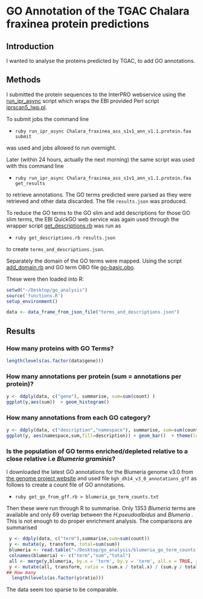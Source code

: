 GO Annotation of the TGAC Chalara fraxinea protein predictions
==============================================================

## Introduction

I wanted to analyse the proteins predicted by TGAC, to add GO annotations.

## Methods

I submitted the protein sequences to the InterPRO webservice using the [run_ipr_async](run_ipr_async) script which wraps the EBI provided Perl script [iprscan5_lwp.pl](iprscan5_lwp.pl).

To submit jobs the command line 

* `ruby run_ipr_async Chalara_fraxinea_ass_s1v1_ann_v1.1.protein.faa submit` 

was used and jobs allowed to run overnight. 

Later (within 24 hours, actually the next morning) the same script was used with this command line 

* `ruby run_ipr_async Chalara_fraxinea_ass_s1v1_ann_v1.1.protein.faa get_results` 

to retrieve annotations. The GO terms predicted were parsed as they were retrieved and other data discarded. The file `results.json` was produced.

To reduce the GO terms to the GO slim and add descriptions for those GO slim terms, the EBI QuickGO web service was again used through the wrapper script [get_descriptions.rb](get_descriptions.rb) was run as 

* `ruby get_descriptions.rb results.json` 

to create `terms_and_descriptions.json`.

Separately the domain of the GO terms were mapped. Using the script [add_domain.rb](add_domain.rb) and GO term OBO file [go-basic.obo](go-basic.obo).

These were then loaded into R:

```r
setwd("~/Desktop/go_analysis")
source('functions.R')
setup_environment()

data <- data_frame_from_json_file("terms_and_descriptions.json")
```

## Results

### How many proteins with GO Terms?
```r
length(levels(as.factor(data$gene)))
```

### How many annotations per protein (sum = annotations per protein)?

```r
y <- ddply(data, c("gene"), summarise, sum=sum(count) )
ggplot(y,aes(sum))  + geom_histogram()  
```

### How many annotations from each GO category?
```r
y <- ddply(data, c("description","namespace"), summarise, sum=sum(count) )
ggplot(y, aes(namespace,sum,fill=description)) + geom_bar()  + theme(legend.position = "none") + coord_polar(theta="y")
```

### Is the population of GO terms enriched/depleted relative to a close relative i.e _Blumeria graminis_?

I downloaded the latest GO annotations for the Blumeria genome v3.0 from [the genome project website](http://www.blugen.org/index.php?page=data) and used file `bgh_dh14_v3_0_annotations_gff` as follows to create a count file of GO annotations.

* `ruby get_go_from_gff.rb > blumeria_go_term_counts.txt`

Then these were run through R to summarise. Only 1353 _Blumeria_ terms are available and only 69 overlap between the _H.pseudoalbidus_ and _Blumeria_ . This is not enough to do proper enrichment analysis. The comparisons are summarised
```r
 y <- ddply(data, c("term"),summarise,sum=sum(count))
 y <- mutate(y, transform, total=sum(sum))
 blumeria <- read.table("~/Desktop/go_analysis/blumeria_go_term_counts.txt", sep="\t", header=FALSE)
 colnames(blumeria) <- c("term","sum","total")
 all <- merge(y,blumeria, by.x = 'term', by.y = 'term', all.x = TRUE, all.y =TRUE, incomparables = NA )
 y <- mutate(all, transform, ratio = (sum.x / total.x) / (sum.y / total.y) )
## How many 
  length(levels(as.factor(y$ratio)))
```

The data seem too sparse to be comparable. 